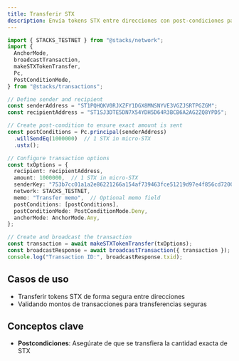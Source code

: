 ```yaml
---
title: Transferir STX
description: Envía tokens STX entre direcciones con post-condiciones para transferencias seguras
---
```

```typescript
import { STACKS_TESTNET } from "@stacks/network";
import {
  AnchorMode,
  broadcastTransaction,
  makeSTXTokenTransfer,
  Pc,
  PostConditionMode,
} from "@stacks/transactions";

// Define sender and recipient
const senderAddress = "ST1PQHQKV0RJXZFY1DGX8MNSNYVE3VGZJSRTPGZGM";
const recipientAddress = "ST1SJ3DTE5DN7X54YDH5D64R3BCB6A2AG2ZQ8YPD5";

// Create post-condition to ensure exact amount is sent
const postConditions = Pc.principal(senderAddress)
  .willSendEq(1000000)  // 1 STX in micro-STX
  .ustx();

// Configure transaction options
const txOptions = {
  recipient: recipientAddress,
  amount: 1000000,  // 1 STX in micro-STX
  senderKey: "753b7cc01a1a2e86221266a154af739463fce51219d97e4f856cd7200c3bd2a601",
  network: STACKS_TESTNET,
  memo: "Transfer memo",  // Optional memo field
  postConditions: [postConditions],
  postConditionMode: PostConditionMode.Deny,
  anchorMode: AnchorMode.Any,
};

// Create and broadcast the transaction
const transaction = await makeSTXTokenTransfer(txOptions);
const broadcastResponse = await broadcastTransaction({ transaction });
console.log("Transaction ID:", broadcastResponse.txid);
```

## Casos de uso

* Transferir tokens STX de forma segura entre direcciones
* Validando montos de transacciones para transferencias seguras

## Conceptos clave

* **Postcondiciones**: Asegúrate de que se transfiera la cantidad exacta de STX
